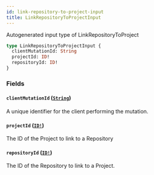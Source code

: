 ```yaml
---
id: link-repository-to-project-input
title: LinkRepositoryToProjectInput
---
```


Autogenerated input type of LinkRepositoryToProject

```graphql
type LinkRepositoryToProjectInput {
  clientMutationId: String
  projectId: ID!
  repositoryId: ID!
}
```

### Fields

#### `clientMutationId` ([`String`](/docs/api/scalars/string))

A unique identifier for the client performing the mutation.

#### `projectId` ([`ID!`](/docs/api/scalars/id))

The ID of the Project to link to a Repository

#### `repositoryId` ([`ID!`](/docs/api/scalars/id))

The ID of the Repository to link to a Project.
